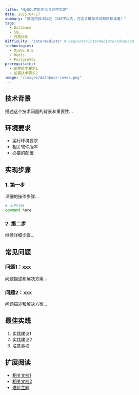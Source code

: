 ```yaml
---
title: "MySQL性能优化与监控实践"
date: 2025-04-17
summary: "简洁的技术描述（150字以内，包含关键技术词和目标读者）"
tags:
  - Database
  - SQL
  - 性能优化
difficulty: "intermediate" # beginner/intermediate/advanced
technologies:
  - MySQL 8.0
  - Redis
  - PostgreSQL
prerequisites:
  - 前置技术要求1
  - 前置技术要求2
image: "/images/database-cover.png"
---
```


## 技术背景

描述这个技术问题的背景和重要性...

## 环境要求

- 运行环境要求
- 相关软件版本
- 必要的配置

## 实现步骤

### 1. 第一步

详细的操作步骤...

```bash
# 示例代码
command here
```

### 2. 第二步

继续详细步骤...

## 常见问题

### 问题1：xxx

问题描述和解决方案...

### 问题2：xxx

问题描述和解决方案...

## 最佳实践

1. 实践建议1
2. 实践建议2
3. 注意事项

## 扩展阅读

- [相关文档1](链接)
- [相关文档2](链接)
- [进阶主题](链接)
